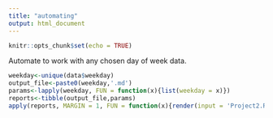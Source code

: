 ```yaml
---
title: "automating"
output: html_document
---
```


```r
knitr::opts_chunk$set(echo = TRUE)
```




Automate to work with any chosen day of week data.
```r
weekday<-unique(data$weekday)
output_file<-paste0(weekday,'.md')
params<-lapply(weekday, FUN = function(x){list(weekday = x)})
reports<-tibble(output_file,params)
apply(reports, MARGIN = 1, FUN = function(x){render(input = 'Project2.Rmd', output_file = x[[1]], params = x[[2]])})

```